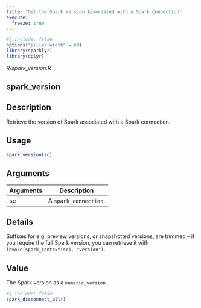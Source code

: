 ```yaml
---
title: "Get the Spark Version Associated with a Spark Connection"
execute:
  freeze: true
---
```


```r
#| include: false
options("pillar.width" = 60)
library(sparklyr) 
library(dplyr)
```

*R/spark_version.R*

## spark_version

## Description
Retrieve the version of Spark associated with a Spark connection. 


## Usage
```r
spark_version(sc) 
```

## Arguments
|Arguments|Description|
|---|---|
| sc | A `spark_connection`. |

## Details
Suffixes for e.g. preview versions, or snapshotted versions, are trimmed -- if you require the full Spark version, you can retrieve it with `invoke(spark_context(sc), "version")`. 


## Value
The Spark version as a `numeric_version`. 





```r
#| include: false
spark_disconnect_all()
```
